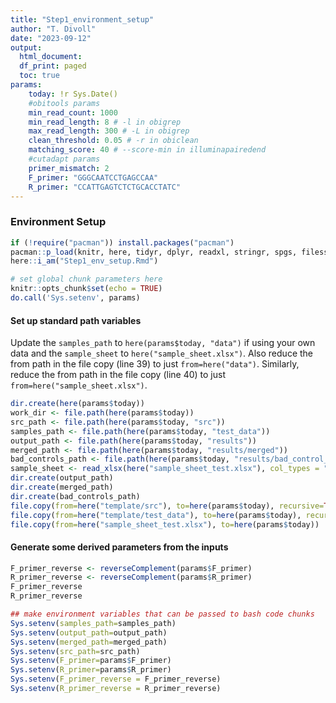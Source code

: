 ```yaml
---
title: "Step1_environment_setup"
author: "T. Divoll"
date: "2023-09-12"
output: 
  html_document:
  df_print: paged
  toc: true
params:
    today: !r Sys.Date()
    #obitools params
    min_read_count: 1000
    min_read_length: 8 # -l in obigrep
    max_read_length: 300 # -L in obigrep
    clean_threshold: 0.05 # -r in obiclean
    matching_score: 40 # --score-min in illuminapairedend
    #cutadapt params
    primer_mismatch: 2
    F_primer: "GGGCAATCCTGAGCCAA"
    R_primer: "CCATTGAGTCTCTGCACCTATC"
---
```

### Environment Setup
```r
if (!require("pacman")) install.packages("pacman")
pacman::p_load(knitr, here, tidyr, dplyr, readxl, stringr, spgs, filesstrings)
here::i_am("Step1_env_setup.Rmd")
```

```r
# set global chunk parameters here
knitr::opts_chunk$set(echo = TRUE)
do.call('Sys.setenv', params)
```

#### Set up standard path variables
Update the `samples_path` to `here(params$today, "data")` if using your own data and the `sample_sheet` to `here("sample_sheet.xlsx")`. Also reduce the from path in the file copy (line 39) to just `from=here("data")`. Similarly, reduce the from path in the file copy (line 40) to just `from=here("sample_sheet.xlsx")`.
```r
dir.create(here(params$today))
work_dir <- file.path(here(params$today))
src_path <- file.path(here(params$today, "src"))
samples_path <- file.path(here(params$today, "test_data"))
output_path <- file.path(here(params$today, "results"))
merged_path <- file.path(here(params$today, "results/merged"))
bad_controls_path <- file.path(here(params$today, "results/bad_control_samples"))
sample_sheet <- read_xlsx(here("sample_sheet_test.xlsx"), col_types = "guess")
dir.create(output_path)
dir.create(merged_path)
dir.create(bad_controls_path)
file.copy(from=here("template/src"), to=here(params$today), recursive=TRUE)
file.copy(from=here("template/test_data"), to=here(params$today), recursive=TRUE)
file.copy(from=here("sample_sheet_test.xlsx"), to=here(params$today))
```
#### Generate some derived parameters from the inputs

```r
F_primer_reverse <- reverseComplement(params$F_primer)
R_primer_reverse <- reverseComplement(params$R_primer)
F_primer_reverse 
R_primer_reverse
```
```r
## make environment variables that can be passed to bash code chunks
Sys.setenv(samples_path=samples_path)
Sys.setenv(output_path=output_path)
Sys.setenv(merged_path=merged_path)
Sys.setenv(src_path=src_path)
Sys.setenv(F_primer=params$F_primer)
Sys.setenv(R_primer=params$R_primer)
Sys.setenv(F_primer_reverse = F_primer_reverse)
Sys.setenv(R_primer_reverse = R_primer_reverse)
```
